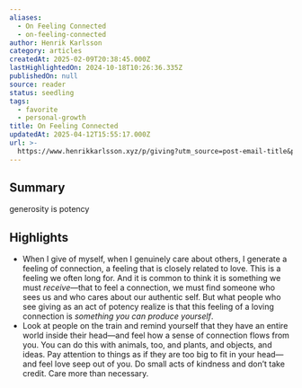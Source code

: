 ```yaml
---
aliases:
  - On Feeling Connected
  - on-feeling-connected
author: Henrik Karlsson
category: articles
createdAt: 2025-02-09T20:38:45.000Z
lastHighlightedOn: 2024-10-18T10:26:36.335Z
publishedOn: null
source: reader
status: seedling
tags:
  - favorite
  - personal-growth
title: On Feeling Connected
updatedAt: 2025-04-12T15:55:17.000Z
url: >-
  https://www.henrikkarlsson.xyz/p/giving?utm_source=post-email-title&publication_id=313411&post_id=148688434&utm_campaign=email-post-title&isFreemail=true&r=og9hp&triedRedirect=true&utm_medium=email
---
```

## Summary

generosity is potency

## Highlights

- When I give of myself, when I genuinely care about others, I generate a feeling of connection, a feeling that is closely related to love. This is a feeling we often long for. And it is common to think it is something we must _receive_—that to feel a connection, we must find someone who sees us and who cares about our authentic self. But what people who see giving as an act of potency realize is that this feeling of a loving connection is _something you can produce yourself_.
- Look at people on the train and remind yourself that they have an entire world inside their head—and feel how a sense of connection flows from you. You can do this with animals, too, and plants, and objects, and ideas. Pay attention to things as if they are too big to fit in your head—and feel love seep out of you. Do small acts of kindness and don’t take credit. Care more than necessary.
